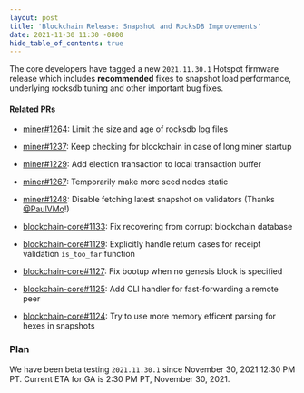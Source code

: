 ```yaml
---
layout: post
title: 'Blockchain Release: Snapshot and RocksDB Improvements'
date: 2021-11-30 11:30 -0800
hide_table_of_contents: true
---
```


The core developers have tagged a new `2021.11.30.1` Hotspot firmware release which includes
**recommended** fixes to snapshot load performance, underlying rocksdb tuning and other important
bug fixes.

<!--truncate-->

#### Related PRs

- [miner#1264](https://github.com/helium/miner/pull/1264): Limit the size and age of rocksdb log
  files
- [miner#1237](https://github.com/helium/miner/pull/1237): Keep checking for blockchain in case of
  long miner startup
- [miner#1229](https://github.com/helium/miner/pull/1229): Add election transaction to local
  transaction buffer
- [miner#1267](https://github.com/helium/miner/pull/1267): Temporarily make more seed nodes static
- [miner#1248](https://github.com/helium/miner/pull/1248): Disable fetching latest snapshot on
  validators (Thanks [@PaulVMo](https://github.com/PaulVMo)!)

- [blockchain-core#1133](https://github.com/helium/blockchain-core/pull/1133): Fix recovering from
  corrupt blockchain database
- [blockchain-core#1129](https://github.com/helium/blockchain-core/pull/1129): Explicitly handle
  return cases for receipt validation `is_too_far` function
- [blockchain-core#1127](https://github.com/helium/blockchain-core/pull/1127): Fix bootup when no
  genesis block is specified
- [blockchain-core#1125](https://github.com/helium/blockchain-core/pull/1125): Add CLI handler for
  fast-forwarding a remote peer
- [blockchain-core#1124](https://github.com/helium/blockchain-core/pull/1124): Try to use more
  memory efficent parsing for hexes in snapshots

### Plan

We have been beta testing `2021.11.30.1` since November 30, 2021 12:30 PM PT. Current ETA for GA is
2:30 PM PT, November 30, 2021.
